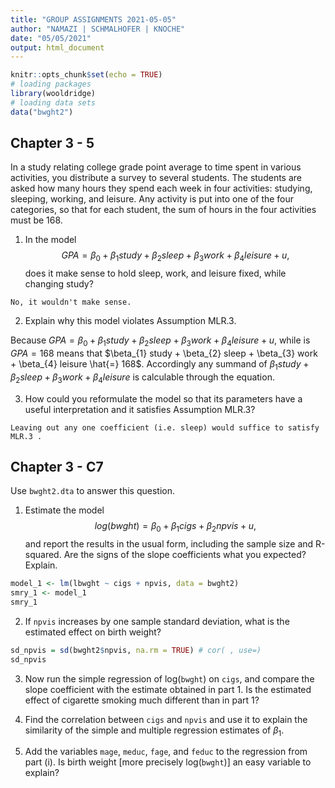 ```yaml
---
title: "GROUP ASSIGNMENTS 2021-05-05"
author: "NAMAZI | SCHMALHOFER | KNOCHE"
date: "05/05/2021"
output: html_document
---
```



```r
knitr::opts_chunk$set(echo = TRUE)
# loading packages
library(wooldridge)
# loading data sets 
data("bwght2")
```

## Chapter 3 - 5
In a study relating college grade point average to time spent in various activities, you distribute a survey to several students. The students are asked how many hours they spend each week in four activities: studying, sleeping, working, and leisure. Any activity is put into one of the four categories, so that for each student, the sum of hours in the four activities must be 168.

1. In the model $$GPA = \beta_{0} + \beta_{1} study + \beta_{2} sleep + \beta_{3} work + \beta_{4} leisure + u,$$ does it make sense to hold sleep, work, and leisure fixed, while changing study?

`No, it wouldn't make sense.`

2. Explain why this model violates Assumption MLR.3.

Because $GPA = \beta_{0} + \beta_{1} study + \beta_{2} sleep + \beta_{3} work + \beta_{4} leisure + u$, while is $GPA = 168$ means that $\beta_{1} study + \beta_{2} sleep + \beta_{3} work + \beta_{4} leisure \hat{=} 168$.
Accordingly any summand of $\beta_{1} study + \beta_{2} sleep + \beta_{3} work + \beta_{4} leisure$ is calculable through the equation.

3. How could you reformulate the model so that its parameters have a useful interpretation and it satisfies Assumption MLR.3?

`Leaving out any one coefficient (i.e. sleep) would suffice to satisfy MLR.3 .`

## Chapter 3 - C7
Use `bwght2.dta` to answer this question.

1. Estimate the model $$log(bwght) = \beta_{0} + \beta_{1} cigs + \beta_{2} npvis + u,$$
and report the results in the usual form, including the sample size and R-squared. Are the signs of the slope coefficients what you expected? Explain.

```r
model_1 <- lm(lbwght ~ cigs + npvis, data = bwght2)
smry_1 <- model_1
smry_1
```

2. If `npvis` increases by one sample standard deviation, what is the estimated effect on birth weight?

```r
sd_npvis = sd(bwght2$npvis, na.rm = TRUE) # cor( , use=)
sd_npvis
```

3. Now run the simple regression of log(`bwght`) on `cigs`, and compare the slope coefficient with the estimate obtained in part 1. Is the estimated effect of cigarette smoking much different than in part 1?


4. Find the correlation between `cigs` and `npvis` and use it to explain the similarity of the simple and multiple regression estimates of $\beta_{1}$.


5. Add the variables `mage`, `meduc`, `fage`, and `feduc` to the regression from part (i). Is birth weight [more precisely log(`bwght`)] an easy variable to explain?